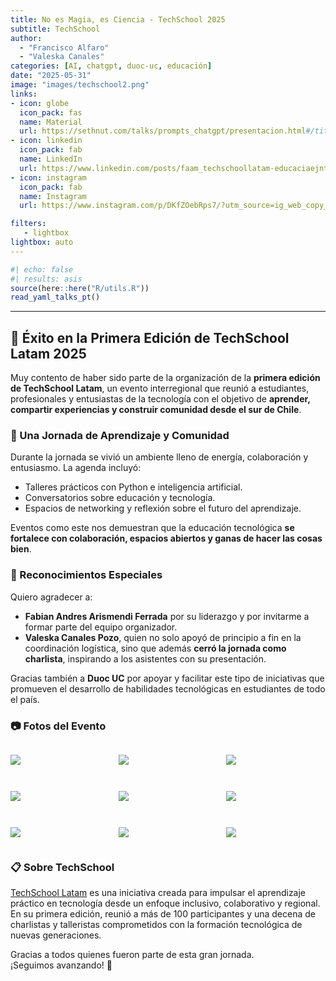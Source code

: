 ```yaml
---
title: No es Magia, es Ciencia - TechSchool 2025
subtitle: TechSchool
author: 
  - "Francisco Alfaro"
  - "Valeska Canales"
categories: [AI, chatgpt, duoc-uc, educación]
date: "2025-05-31"
image: "images/techschool2.png"
links:
- icon: globe
  icon_pack: fas
  name: Material
  url: https://sethnut.com/talks/prompts_chatgpt/presentacion.html#/title-slide
- icon: linkedin
  icon_pack: fab
  name: LinkedIn
  url: https://www.linkedin.com/posts/faam_techschoollatam-educaciaejntecnolaejgica-activity-7335657195839156225--pvA?utm_source=share&utm_medium=member_desktop&rcm=ACoAABW-gAgB7do22NXOYm3_l0xBh_2h985EFvc
- icon: instagram
  icon_pack: fab
  name: Instagram
  url: https://www.instagram.com/p/DKfZOebRps7/?utm_source=ig_web_copy_link&igsh=MWwyd3g4Ymhkdzl1dQ==

filters:
   - lightbox
lightbox: auto
---
```


```r
#| echo: false
#| results: asis
source(here::here("R/utils.R"))
read_yaml_talks_pt()
```

------------------------------------------------------------------------

## 🎉 Éxito en la Primera Edición de **TechSchool Latam 2025**

Muy contento de haber sido parte de la organización de la **primera edición de TechSchool Latam**, un evento interregional que reunió a estudiantes, profesionales y entusiastas de la tecnología con el objetivo de **aprender, compartir experiencias y construir comunidad desde el sur de Chile**.

### 🌟 Una Jornada de Aprendizaje y Comunidad

Durante la jornada se vivió un ambiente lleno de energía, colaboración y entusiasmo. La agenda incluyó:

- Talleres prácticos con Python e inteligencia artificial.
- Conversatorios sobre educación y tecnología.
- Espacios de networking y reflexión sobre el futuro del aprendizaje.

Eventos como este nos demuestran que la educación tecnológica **se fortalece con colaboración, espacios abiertos y ganas de hacer las cosas bien**.

### 👏 Reconocimientos Especiales

Quiero agradecer a:

- **Fabian Andres Arismendi Ferrada** por su liderazgo y por invitarme a formar parte del equipo organizador.
- **Valeska Canales Pozo**, quien no solo apoyó de principio a fin en la coordinación logística, sino que además **cerró la jornada como charlista**, inspirando a los asistentes con su presentación.

Gracias también a **Duoc UC** por apoyar y facilitar este tipo de iniciativas que promueven el desarrollo de habilidades tecnológicas en estudiantes de todo el país.

### 📷 Fotos del Evento

::: {style="display: grid; grid-template-columns: repeat(3, 1fr); grid-gap: 1em;"}
![](images/img_01.jpg){group="techschool-gallery"}

![](images/img_04.jpg){group="techschool-gallery"}

![](images/img_06.jpg){group="techschool-gallery"}

![](images/img_09.jpg){group="techschool-gallery"}

![](images/img_07.jpg){group="techschool-gallery"}

![](images/img_08.jpg){group="techschool-gallery"}

![](images/img_02.jpg){group="techschool-gallery"}

![](images/img_03.jpg){group="techschool-gallery"}

![](images/img_10.jpg){group="techschool-gallery"}


:::

### 📋 Sobre TechSchool

[TechSchool Latam](https://techschool-latam.com/) es una iniciativa creada para impulsar el aprendizaje práctico en tecnología desde un enfoque inclusivo, colaborativo y regional. En su primera edición, reunió a más de 100 participantes y una decena de charlistas y talleristas comprometidos con la formación tecnológica de nuevas generaciones.

Gracias a todos quienes fueron parte de esta gran jornada.  
¡Seguimos avanzando! 🌱

